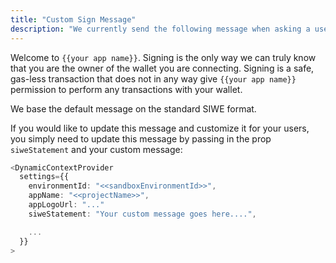```yaml
---
title: "Custom Sign Message"
description: "We currently send the following message when asking a user to sign their wallet when authenticating"
---
```


Welcome to `{{your app name}}`. Signing is the only way we can truly know that you are the owner of the wallet you are connecting. Signing is a safe, gas-less transaction that does not in any way give `{{your app name}}` permission to perform any transactions with your wallet.

<Note>We base the default message on the standard SIWE format.</Note>

If you would like to update this message and customize it for your users, you simply need to update this message by passing in the prop `siweStatement` and your custom message:

```typescript
<DynamicContextProvider
  settings={{
    environmentId: "<<sandboxEnvironmentId>>",
    appName: "<<projectName>>",
    appLogoUrl: "..."
    siweStatement: "Your custom message goes here....",

    ...
  }}
>
```
